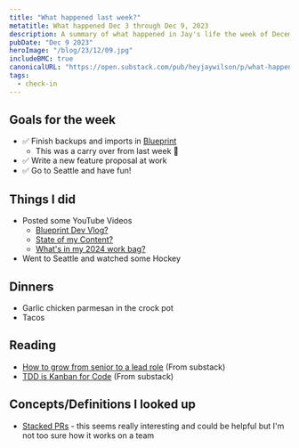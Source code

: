 ```yaml
---
title: "What happened last week?"
metatitle: What happened Dec 3 through Dec 9, 2023
description: A summary of what happened in Jay's life the week of December 3rd 2023.  
pubDate: "Dec 9 2023"
heroImage: "/blog/23/12/09.jpg"
includeBMC: true
canonicalURL: "https://open.substack.com/pub/heyjaywilson/p/what-happened-last-week-c08"
tags:
  - check-in
---
```


## Goals for the week

- ✅ Finish backups and imports in [Blueprint](https://blueprint.heyjaywilson.com/)
    - This was a carry over from last week 🎉
- ✅ Write a new feature proposal at work
- ✅ Go to Seattle and have fun!

## Things I did

- Posted some YouTube Videos
    - [Blueprint Dev Vlog?](https://geni.us/qfl4Ux)
    - [State of my Content?](https://geni.us/stateOfContent2024)
    - [What's in my 2024 work bag?](https://geni.us/2024workbag)
- Went to Seattle and watched some Hockey

## Dinners

- Garlic chicken parmesan in the crock pot
- Tacos

## Reading

- [How to grow from senior to a lead role](https://open.substack.com/pub/gregorojstersek/p/how-to-grow-from-senior-to-a-lead) (From substack)
- [TDD is Kanban for Code](https://open.substack.com/pub/tidyfirst/p/tdd-is-kanban-for-code) (From substack)

## Concepts/Definitions I looked up

- [Stacked PRs](https://stacking.dev/) - this seems really interesting and could be helpful but I'm not too sure how it works on a team